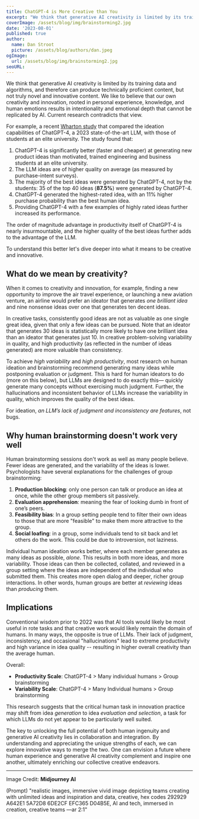 ```yaml
---
title: ChatGPT-4 is More Creative than You
excerpt: "We think that generative AI creativity is limited by its training data and algorithms, and therefore can produce technically proficient content, but not truly novel and innovative content. We like to believe that our own creativity and innovation, rooted in personal experience, knowledge, and human emotions results in intentionality and emotional depth that cannot be replicated by AI. Current research contradicts that view."
coverImage: /assets/blog/img/brainstorming2.jpg
date: '2023-08-01'
published: true
author:
  name: Dan Stroot
  picture: /assets/blog/authors/dan.jpeg
ogImage:
  url: /assets/blog/img/brainstorming2.jpg
seoURL: 
---
```


We think that generative AI creativity is limited by its training data and algorithms, and therefore can produce technically proficient content, but not truly novel and innovative content. We like to believe that our own creativity and innovation, rooted in personal experience, knowledge, and human emotions results in intentionality and emotional depth that cannot be replicated by AI. Current research contradicts that view. 

For example, a recent [Wharton study](https://papers.ssrn.com/sol3/papers.cfm?abstract_id=4526071) that compared the ideation capabilities of ChatGPT-4, a 2023 state-of-the-art LLM, with those of students at an elite university. The study found that:

1. ChatGPT-4 is significantly better (faster and cheaper) at generating new product ideas than motivated, trained engineering and business students at an elite university.
2. The LLM ideas are of higher quality on average (as measured by purchase-intent surveys). 
3. The majority of the best ideas were generated by ChatGPT-4, not by the students: 35 of the top 40 ideas (**87.5%**) were generated by ChatGPT-4.
4. ChatGPT-4 generated the highest-rated idea, with an 11% higher purchase probability than the best human idea.
5. Providing ChatGPT-4 with a few examples of highly rated ideas further increased its performance.

The order of magnitude advantage in productivity itself of ChatGPT-4 is nearly insurmountable, and the higher quality of the best ideas further adds to the advantage of the LLM. 

To understand this better let's dive deeper into what it means to be creative and innovative.

## What do we mean by creativity?

When it comes to creativity and innovation, for example, finding a new opportunity to improve the air travel experience, or launching a new aviation venture, an airline would prefer an ideator that generates _one brilliant idea_ and nine nonsense ideas over one that generates ten decent ideas. 

In creative tasks, consistently good ideas are not as valuable as one single great idea, given that only a few ideas can be pursued. Note that an ideator that generates 30 ideas is statistically more likely to have one brilliant idea than an ideator that generates just 10. In creative problem-solving variability in quality, and high productivity (as reflected in the number of ideas generated) are more valuable than consistency.

To achieve _high variability_ and _high productivity_, most research on human ideation and brainstorming recommend generating many ideas while postponing evaluation or judgment. This is hard for human ideators to do (more on this below), but LLMs are designed to do exactly this— quickly generate many concepts without exercising much judgment. Further, the hallucinations and inconsistent behavior of LLMs increase the variability in quality, which improves the quality of the best ideas. 

For ideation, _an LLM’s lack of judgment and inconsistency are features_, not bugs.

## Why human brainstorming doesn't work very well

Human brainstorming sessions don't work as well as many people believe. Fewer ideas are generated, and the variability of the ideas is lower. Psychologists have several explanations for the challenges of group brainstorming:

1. **Production blocking**: only one person can talk or produce an idea at once, while the other group members sit passively. 
2. **Evaluation apprehension**: meaning the fear of looking dumb in front of one’s peers.  
3. **Feasibility bias**: In a group setting people tend to filter their own ideas to those that are more "feasible" to make them more attractive to the group.
4. **Social loafing**: in a group, some individuals tend to sit back and let others do the work. This could be due to introversion, not laziness.

Individual human ideation works better, where each member generates as many ideas as possible, _alone_. This results in both more ideas, and more variability. Those ideas can then be collected, collated, and reviewed in a group setting where the ideas are independent of the individual who submitted them. This creates more open dialog and deeper, richer group interactions. In other words, human groups are better at _reviewing_ ideas than _producing_ them.

## Implications

Conventional wisdom prior to 2022 was that AI tools would likely be most useful in rote tasks and that creative work would likely remain the domain of humans. In many ways, the opposite is true of LLMs. Their lack of judgment, inconsistency, and occasional "hallucinations" lead to extreme productivity and high variance in idea quality -- resulting in higher overall creativity than the average human.

Overall:

- **Productivity Scale**: ChatGPT-4 > Many individual humans > Group brainstorming
- **Variability Scale**: ChatGPT-4 > Many Individual humans > Group brainstorming

This research suggests that the critical human task in innovation practice may shift from idea _generation_ to idea _evaluation and selection_, a task for which LLMs do not yet appear to be particularly well suited.

The key to unlocking the full potential of both human ingenuity and generative AI creativity lies in collaboration and integration. By understanding and appreciating the unique strengths of each, we can explore innovative ways to merge the two. One can envision a future where human experience and generative AI creativity complement and inspire one another, ultimately enriching our collective creative endeavors.

---

Image Credit: **Midjourney AI**

<span className='text-sm'>
  (Prompt) "realistic images, immersive vivid image depicting teams creating with unlimited ideas and inspiration and data, creative, hex codes 292929 A642E1 5A72D8 6DE2CF EFC365 D04B5E, AI and tech, immersed in creation, creative teams —ar 2:1"
</span>
